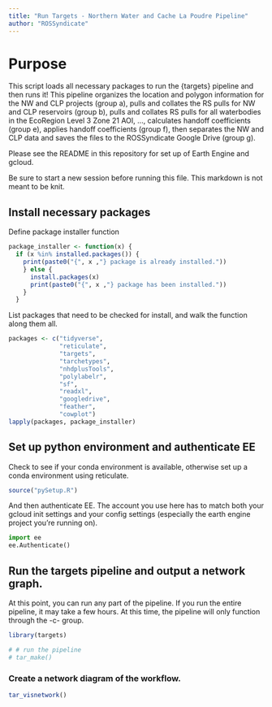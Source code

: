 ```yaml
---
title: "Run Targets - Northern Water and Cache La Poudre Pipeline"
author: "ROSSyndicate"
---
```


# Purpose

This script loads all necessary packages to run the {targets} pipeline and then
runs it! This pipeline organizes the location and polygon information for the NW
and CLP projects (group a), pulls and collates the RS pulls for NW and CLP 
reservoirs (group b), pulls and collates RS pulls for all waterbodies in the 
EcoRegion Level 3 Zone 21 AOI, ..., calculates handoff coefficients (group e),
applies handoff coefficients (group f), then separates the NW and CLP data and 
saves the files to the ROSSyndicate Google Drive (group g).

Please see the README in this repository for set up of Earth Engine and gcloud.

Be sure to start a new session before running this file. This markdown is not meant
to be knit.

## Install necessary packages

Define package installer function

```r
package_installer <- function(x) {
  if (x %in% installed.packages()) {
    print(paste0("{", x ,"} package is already installed."))
    } else {
      install.packages(x)
      print(paste0("{", x ,"} package has been installed."))
    }
  }
```

List packages that need to be checked for install, and walk the function along them all.

```r
packages <- c("tidyverse",
              "reticulate",
              "targets",
              "tarchetypes",
              "nhdplusTools",
              "polylabelr",
              "sf",
              "readxl",
              "googledrive",
              "feather",
              "cowplot")
lapply(packages, package_installer)
```

## Set up python environment and authenticate EE

Check to see if your conda environment is available, otherwise set up a conda 
environment using reticulate.

```r
source("pySetup.R")
```

And then authenticate EE. The account you use here has to match both your gcloud 
init settings and your config settings (especially the earth engine project 
you're running on).

```python
import ee
ee.Authenticate()
```


## Run the targets pipeline and output a network graph.

At this point, you can run any part of the pipeline. If you run the entire pipeline,
it may take a few hours. At this time, the pipeline will only function through the -c-
group.

```r

library(targets)

# # run the pipeline
# tar_make()

```

### Create a network diagram of the workflow.

```r
tar_visnetwork()
```
